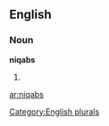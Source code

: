 
==English==

===Noun===
'''niqabs'''

# {{plural of|[[niqab]]}}

[[Category:English plurals]]

[[ar:niqabs]]